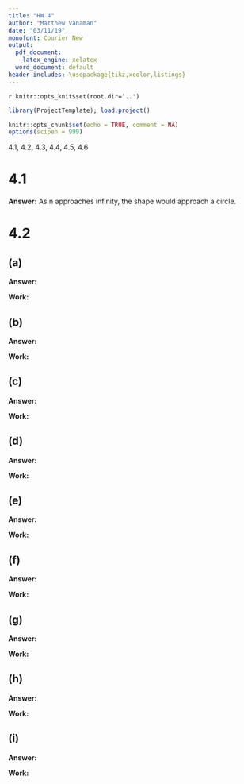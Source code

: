 ```yaml
---
title: "HW 4"
author: "Matthew Vanaman"
date: "03/11/19"
monofont: Courier New
output:
  pdf_document: 
    latex_engine: xelatex
  word_document: default
header-includes: \usepackage{tikz,xcolor,listings}
---
```

`r knitr::opts_knit$set(root.dir='..')`

```r
library(ProjectTemplate); load.project()
```

```r
knitr::opts_chunk$set(echo = TRUE, comment = NA)
options(scipen = 999)
```

4.1, 4.2, 4.3, 4.4, 4.5, 4.6

# 4.1

**Answer:**\newline
As n approaches infinity, the shape would approach a circle. 

# 4.2

## (a)
**Answer:**\newline


**Work:**\newline

## (b)
**Answer:**\newline


**Work:**\newline

## (c)
**Answer:**\newline


**Work:**\newline

## (d)
**Answer:**\newline


**Work:**\newline

## (e)
**Answer:**\newline


**Work:**\newline

## (f)
**Answer:**\newline


**Work:**\newline

## (g)
**Answer:**\newline


**Work:**\newline

## (h)
**Answer:**\newline


**Work:**\newline

## (i)
**Answer:**\newline


**Work:**\newline
